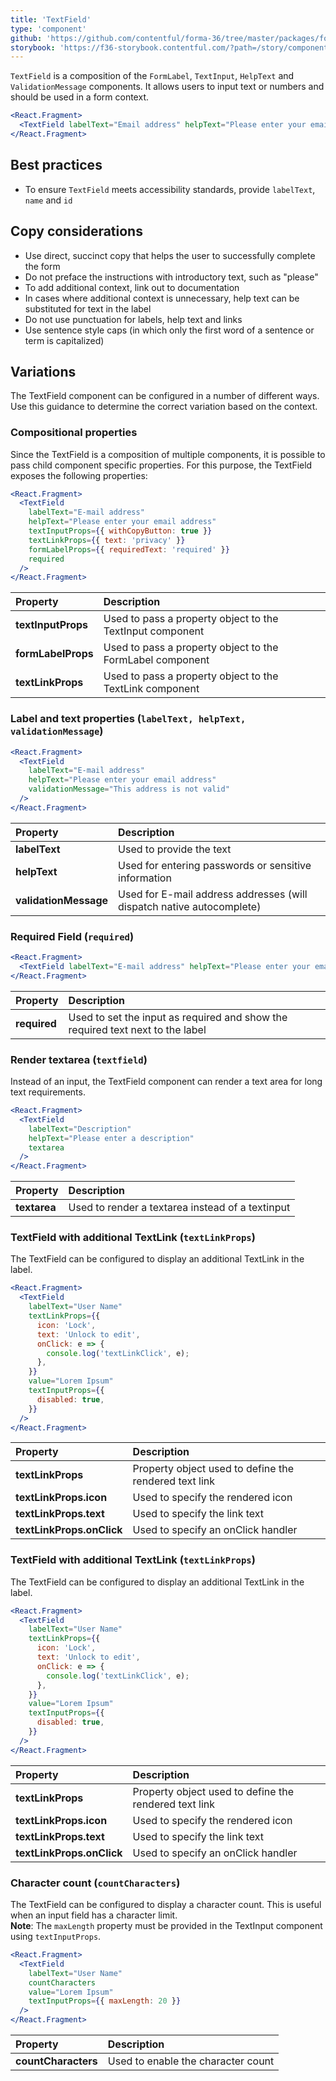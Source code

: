 ```yaml
---
title: 'TextField'
type: 'component'
github: 'https://github.com/contentful/forma-36/tree/master/packages/forma-36-react-components/src/components/TextField'
storybook: 'https://f36-storybook.contentful.com/?path=/story/components-textfield--default'
---
```


`TextField` is a composition of the `FormLabel`, `TextInput`, `HelpText` and `ValidationMessage` components.
It allows users to input text or numbers and should be used in a form context.

```jsx
<React.Fragment>
  <TextField labelText="Email address" helpText="Please enter your email address" required />
</React.Fragment>
```

## Best practices

- To ensure `TextField` meets accessibility standards, provide `labelText`, `name` and `id`

## Copy considerations

- Use direct, succinct copy that helps the user to successfully complete the form
- Do not preface the instructions with introductory text, such as "please"
- To add additional context, link out to documentation
- In cases where additional context is unnecessary, help text can be substituted for text in the label 
- Do not use punctuation for labels, help text and links
- Use sentence style caps (in which only the first word of a sentence or term is capitalized)

## Variations

The TextField component can be configured in a number of different ways. Use this guidance to determine the correct variation based on the context. 

### Compositional properties

Since the TextField is a composition of multiple components, it is possible to pass child component specific properties. 
For this purpose, the TextField exposes the following properties:

```jsx
<React.Fragment>
  <TextField
    labelText="E-mail address"
    helpText="Please enter your email address"
    textInputProps={{ withCopyButton: true }}
    textLinkProps={{ text: 'privacy' }}
    formLabelProps={{ requiredText: 'required' }}
    required
  />
</React.Fragment>
```

| Property           | Description                                               |
| :----------------- | :-------------------------------------------------------- |
| **textInputProps** | Used to pass a property object to the TextInput component |
| **formLabelProps** | Used to pass a property object to the FormLabel component |
| **textLinkProps**  | Used to pass a property object to the TextLink component  |

### Label and text properties (`labelText, helpText, validationMessage`)

```jsx
<React.Fragment>
  <TextField
    labelText="E-mail address"
    helpText="Please enter your email address"
    validationMessage="This address is not valid"
  />
</React.Fragment>
```

| Property              | Description                                                   |
| :-------------------- | :------------------------------------------------------------ |
| **labelText**         | Used to provide the text                                      |
| **helpText**          | Used for entering passwords or sensitive information          |
| **validationMessage** | Used for E-mail address addresses (will dispatch native autocomplete) |

### Required Field (`required`)

```jsx
<React.Fragment>
  <TextField labelText="E-mail address" helpText="Please enter your email address" required />
</React.Fragment>
```

| Property     | Description                                                                    |
| :----------- | :----------------------------------------------------------------------------- |
| **required** | Used to set the input as required and show the required text next to the label |

### Render textarea (`textfield`)

Instead of an input, the TextField component can render a text area for long text requirements.

```jsx
<React.Fragment>
  <TextField
    labelText="Description"
    helpText="Please enter a description"
    textarea
  />
</React.Fragment>
```

| Property     | Description                                      |
| :----------- | :----------------------------------------------- |
| **textarea** | Used to render a textarea instead of a textinput |

### TextField with additional TextLink (`textLinkProps`)

The TextField can be configured to display an additional TextLink in the label.

```jsx
<React.Fragment>
  <TextField
    labelText="User Name"
    textLinkProps={{
      icon: 'Lock',
      text: 'Unlock to edit',
      onClick: e => {
        console.log('textLinkClick', e);
      },
    }}
    value="Lorem Ipsum"
    textInputProps={{
      disabled: true,
    }}
  />
</React.Fragment>
```

| Property                  | Description                                           |
| :------------------------ | :---------------------------------------------------- |
| **textLinkProps**         | Property object used to define the rendered text link |
| **textLinkProps.icon**    | Used to specify the rendered icon                     |
| **textLinkProps.text**    | Used to specify the link text                         |
| **textLinkProps.onClick** | Used to specify an onClick handler                    |

### TextField with additional TextLink (`textLinkProps`)

The TextField can be configured to display an additional TextLink in the label.

```jsx
<React.Fragment>
  <TextField
    labelText="User Name"
    textLinkProps={{
      icon: 'Lock',
      text: 'Unlock to edit',
      onClick: e => {
        console.log('textLinkClick', e);
      },
    }}
    value="Lorem Ipsum"
    textInputProps={{
      disabled: true,
    }}
  />
</React.Fragment>
```

| Property                  | Description                                           |
| :------------------------ | :---------------------------------------------------- |
| **textLinkProps**         | Property object used to define the rendered text link |
| **textLinkProps.icon**    | Used to specify the rendered icon                     |
| **textLinkProps.text**    | Used to specify the link text                         |
| **textLinkProps.onClick** | Used to specify an onClick handler                    |

### Character count (`countCharacters`)

The TextField can be configured to display a character count. This is useful when an input field has a character limit.<br/>
**Note**: The `maxLength` property must be provided in the TextInput component using `textInputProps`.

```jsx
<React.Fragment>
  <TextField
    labelText="User Name"
    countCharacters
    value="Lorem Ipsum"
    textInputProps={{ maxLength: 20 }}
  />
</React.Fragment>
```

| Property            | Description                        |
| :------------------ | :--------------------------------- |
| **countCharacters** | Used to enable the character count |

